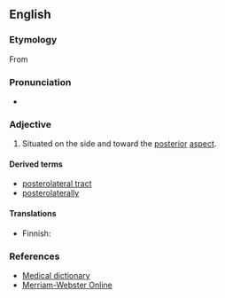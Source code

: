 {{also|postero-lateral}}
==English==

===Etymology===
From {{prefix|en|postero|lateral}}

===Pronunciation===
* {{rhymes|en|ætəɹəl}}

===Adjective===
{{en-adj|-}}

# {{lb|en|anatomy}} Situated on the side and toward the [[posterior]] [[aspect]].

====Derived terms====
* [[posterolateral tract]]
* [[posterolaterally]]

====Translations====
{{trans-top|situated on the side and toward the posterior aspect}}
* Finnish: {{t|fi|posterolateraalinen}}
{{trans-mid}}
{{trans-bottom}}

===References===
* [http://medical-dictionary.thefreedictionary.com/posterolateral Medical dictionary]
* [http://www.merriam-webster.com/dictionary/posterolateral Merriam-Webster Online]